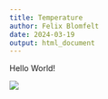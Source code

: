 ```yaml
---
title: Temperature 
author: Felix Blomfelt
date: 2024-03-19
output: html_document
---
```


Hello World!

![](visuals/day_temp.png)